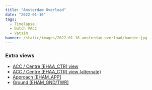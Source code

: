 ```yaml
---
title: "Amsterdam Overload"
date: "2022-01-16"
tags:
  - Timelapse
  - Dutch VACC
  - Vatsim
banner: /static/images/2022-01-16-amsterdam-overload/banner.jpg
---
```


<Youtube id="yfVlmnu5Nd0" />

### Extra views

- [ACC / Centre [EHAA_CTR] view](https://youtu.be/HAfs669vQ2s)
- [ACC / Centre [EHAA_CTR] view (alternate)](https://youtu.be/psq4STdAcG4)
- [Approach [EHAM_APP]](https://youtu.be/dDGp0n6mFrY)
- [Ground [EHAM_GND/TWR]](https://youtu.be/peFzhjnCo7Y)
